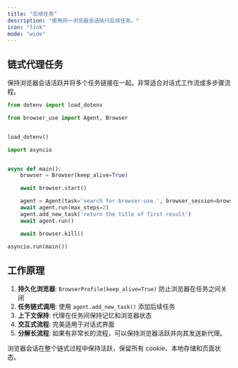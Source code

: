```yaml
---
title: "后续任务"
description: "使用同一浏览器会话执行后续任务。"
icon: "link"
mode: "wide"
---
```


## 链式代理任务

保持浏览器会话活跃并将多个任务链接在一起。非常适合对话式工作流或多步骤流程。

```python
from dotenv import load_dotenv

from browser_use import Agent, Browser


load_dotenv()

import asyncio


async def main():
	browser = Browser(keep_alive=True)

	await browser.start()

	agent = Agent(task='search for browser-use.', browser_session=browser)
	await agent.run(max_steps=2)
	agent.add_new_task('return the title of first result')
	await agent.run()

	await browser.kill()

asyncio.run(main())
```

## 工作原理

1. **持久化浏览器**: `BrowserProfile(keep_alive=True)` 防止浏览器在任务之间关闭
2. **任务链式调用**: 使用 `agent.add_new_task()` 添加后续任务
3. **上下文保持**: 代理在任务间保持记忆和浏览器状态
4. **交互式流程**: 完美适用于对话式界面
5. **分解长流程**: 如果有非常长的流程，可以保持浏览器活跃并向其发送新代理。

<Note>
浏览器会话在整个链式过程中保持活跃，保留所有 cookie、本地存储和页面状态。
</Note>